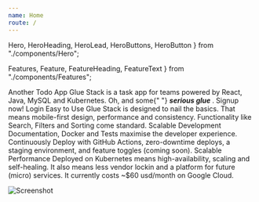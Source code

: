 ```yaml
---
name: Home
route: /
---
```


  Hero,
  HeroHeading,
  HeroLead,
  HeroButtons,
  HeroButton
} from "./components/Hero";

  Features,
  Feature,
  FeatureHeading,
  FeatureText
} from "./components/Features";

<Hero>
  <HeroHeading>Another Todo App</HeroHeading>
  <HeroLead>
    Glue Stack is a task app for teams powered by React, Java, MySQL and
    Kubernetes. Oh, and some{" "}
    <strong>
      <em>serious glue</em>
    </strong>
    .
  </HeroLead>
  <HeroButtons>
    <HeroButton href="https://tasks.cadell.dev/#/signup" variant="primary">
      Signup now!
    </HeroButton>
    <HeroButton href="https://tasks.cadell.dev">Login</HeroButton>
  </HeroButtons>
</Hero>

<Features>
  <Feature>
    <FeatureHeading>Easy to Use</FeatureHeading>
    <FeatureText>
      Glue Stack is designed to nail the basics. That means mobile-first design,
      performance and consistency. Functionality like Search, Filters and
      Sorting come standard.
    </FeatureText>
  </Feature>
  <Feature>
    <FeatureHeading>Scalable Development</FeatureHeading>
    <FeatureText>
      Documentation, Docker and Tests maximise the developer experience.
      Continuously Deploy with GitHub Actions, zero-downtime deploys, a staging
      environment, and feature toggles (coming soon).
    </FeatureText>
  </Feature>
  <Feature>
    <FeatureHeading>Scalable Performance</FeatureHeading>
    <FeatureText>
      Deployed on Kubernetes means high-availability, scaling and self-healing.
      It also means less vendor lockin and a platform for future (micro)
      services. It currently costs ~$60 usd/month on Google Cloud.
    </FeatureText>
  </Feature>
</Features>

![Screenshot](./assets/screenshot.png)
